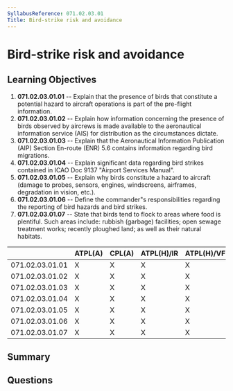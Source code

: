 ```yaml
---
SyllabusReference: 071.02.03.01
Title: Bird-strike risk and avoidance
---
```


# Bird-strike risk and avoidance

## Learning Objectives

1.  **071.02.03.01.01** -- Explain that the presence of birds that constitute a
    potential hazard to aircraft operations is part of the pre-flight
    information.
2.  **071.02.03.01.02** -- Explain how information concerning the presence of
    birds observed by aircrews is made available to the aeronautical information
    service (AIS) for distribution as the circumstances dictate.
3.  **071.02.03.01.03** -- Explain that the Aeronautical Information Publication
    (AIP) Section En-route (ENR) 5.6 contains information regarding bird
    migrations.
4.  **071.02.03.01.04** -- Explain significant data regarding bird strikes
    contained in ICAO Doc 9137 "Airport Services Manual".
5.  **071.02.03.01.05** -- Explain why birds constitute a hazard to aircraft
    (damage to probes, sensors, engines, windscreens, airframes, degradation in
    vision, etc.).
6.  **071.02.03.01.06** -- Define the commander"s responsibilities regarding the
    reporting of bird hazards and bird strikes.
7.  **071.02.03.01.07** -- State that birds tend to flock to areas where food is
    plentiful. Such areas include: rubbish (garbage) facilities; open sewage
    treatment works; recently ploughed land; as well as their natural habitats.

|                 | ATPL(A) | CPL(A) | ATPL(H)/IR | ATPL(H)/VFR | CPL(H) | IR | CBIR(A) |
| --------------- | ------- | ------ | ---------- | ----------- | ------ | -- | ------- |
| 071.02.03.01.01 | X       | X      | X          | X           | X      |    |         |
| 071.02.03.01.02 | X       | X      | X          | X           | X      |    |         |
| 071.02.03.01.03 | X       | X      | X          | X           | X      |    |         |
| 071.02.03.01.04 | X       | X      | X          | X           | X      |    |         |
| 071.02.03.01.05 | X       | X      | X          | X           | X      |    |         |
| 071.02.03.01.06 | X       | X      | X          | X           | X      |    |         |
| 071.02.03.01.07 | X       | X      | X          | X           | X      |    |         |

## Summary

## Questions
